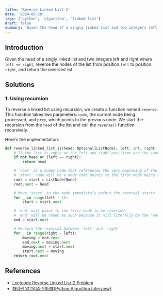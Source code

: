```yaml
---
title: 'Reverse Linked List-2'
date: '2024-05-20'
tags: ['python', 'algorithm', 'linked list']
draft: false
summary: 'Given the head of a singly linked list and two integers left and right where left <= right, reverse the nodes of the list from position left to position right, and return the reversed list.'
---
```


## Introduction
Given the head of a singly linked list and two integers left and right where `left <= right`, reverse the nodes of the list from position `left` to position `right`, and return the reversed list.

## Solutions

### 1. Using recursion
To reverse a linked list using recursion, we create a function named `reverse`. This function takes two parameters: `node`, the current node being processed, and `prev`, which points to the previous node. We start the recursion from the `head` of the list and call the `reverse()` function recursively.

Here's the implementation:


```python:recursion.py
def reverse_linked_list_ii(head: Optional[ListNode], left: int, right: int) -> Optional[ListNode]:
    # If the list is empty or the left and right positions are the same, no changes are needed
    if not head or (left == right):
        return head

    # 'root' is a dummy node that references the very beginning of the list
    # 'start' node will be a node that points to the first node being reversed.
    root = start = ListNode(None)
    root.next = head

    # Move 'start' to the node immediately before the reversal starts
    for _ in range(left - 1):
        start = start.next

    # 'end' will point to the first node to be reversed.
    # 'end' will be named as such because it will literally be the 'end' of reversed list
    end = start.next

    # Perform the reversal between 'left' and 'right'
    for _ in range(right - left):
        moving = end.next
        end.next = moving.next
        moving.next = start.next
        start.next = moving
    return root.next
```

## References

- [Leetcode Reverse Linked List-2 Problem](https://leetcode.com/problems/reverse-linked-list-ii)
- [파이썬 알고리즘 인터뷰(Python Algorithm Interview)](https://www.aladin.co.kr/shop/wproduct.aspx?ItemId=245495826)
